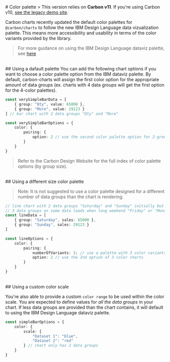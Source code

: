 
<Meta title="Docs/Tutorials/Color palette" />
# Color palette
> This version relies on <b>Carbon v11</b>. If you're using Carbon v10, <a href="https://carbon-charts-0x.netlify.app" target="_blank" rel="noreferrer">see the legacy demo site</a>.

Carbon charts recently updated the default color palettes for `@carbon/charts` to follow the new IBM Design Language data vizualization palette.
This means more accessibility and usability in terms of the color variants provided by the library.

> For more guidance on using the IBM Design Language dataviz palette, see [here](https://www.carbondesignsystem.com/data-visualization/color-palettes/)

<br/>
## Using a dafault palette
You can add the following chart options if you want to choose a color palette option from the IBM dataviz palette.
By default, carbon-charts will assign the first color option for the appropriate amount of data groups (ex. charts with 4 data groups will get the first option for the 4-color palettes).

```ts
const verySimpleBarData = [
	{ group: "Qty", value: 65000 },
	{ group: "More", value: 29123 }
] // bar chart with 2 data groups "Qty" and "More"

const verySimpleBarOptions = {
	color: {
		pairing: {
			option: 2 // use the second color palette option for 2-group charts
		}
	}
}
```
> Refer to the Carbon Design Website for the full index of color palette options (by group size).

<br/>
## Using a different size color palette

> Note: It is not suggested to use a color palette designed for a different number of data groups than the chart is rendering.

```ts
// line chart with 2 data groups "Saturday" and "Sunday" initially but expecting
// 3 data groups on some data loads when long weekend "Friday" or "Monday" is included
const lineData = [
	{ group: "Saturday", sales: 65000 },
	{ group: "Sunday", sales: 29123 }
]

const lineOptions = {
	color: {
		pairing: {
			numberOfVariants: 3; // use a palette with 3 color variants
			option: 2 // use the 2nd option of 3 color charts
		}
	}
}
```

<br/>
## Using a custom color scale

You're also able to provide a custom
`color range` to be used within the color scale.
You are expected to define values for _all the data groups_ in your chart. If less data groups are provided than the chart contains, it will
default to using the IBM Design Language dataviz palette.

```ts
const simpleBarOptions = {
	color: {
		scale: {
			"Dataset 1": "blue",
			"Dataset 2": "red"
		} // chart only has 2 data groups
	}
}
```